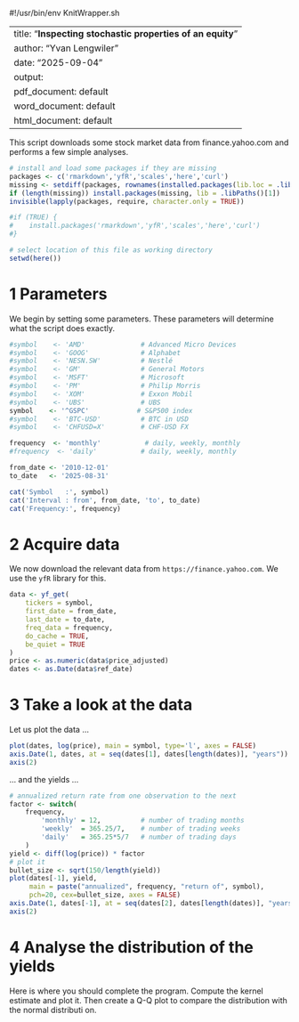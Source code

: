 #!/usr/bin/env KnitWrapper.sh

---
title: "**Inspecting stochastic properties of an equity**"
author: "Yvan Lengwiler"
date: "2025-09-04"
output:
    pdf_document: default
    word_document: default
    html_document: default
---

This script downloads some stock market data from finance.yahoo.com and performs a few simple analyses.

```r
# install and load some packages if they are missing
packages <- c('rmarkdown','yfR','scales','here','curl') 
missing <- setdiff(packages, rownames(installed.packages(lib.loc = .libPaths())))
if (length(missing)) install.packages(missing, lib = .libPaths()[1])
invisible(lapply(packages, require, character.only = TRUE))

#if (TRUE) {
#    install.packages('rmarkdown','yfR','scales','here','curl')
#}

# select location of this file as working directory
setwd(here())
```

# 1 Parameters

We begin by setting some parameters. These parameters will determine what the script does exactly.

```r
#symbol    <- 'AMD'              # Advanced Micro Devices
#symbol    <- 'GOOG'             # Alphabet
#symbol    <- 'NESN.SW'          # Nestlé
#symbol    <- 'GM'               # General Motors
#symbol    <- 'MSFT'             # Microsoft
#symbol    <- 'PM'               # Philip Morris
#symbol    <- 'XOM'              # Exxon Mobil
#symbol    <- 'UBS'              # UBS
symbol    <- '^GSPC'            # S&P500 index
#symbol    <- 'BTC-USD'          # BTC in USD
#symbol    <- 'CHFUSD=X'         # CHF-USD FX

frequency  <- 'monthly'           # daily, weekly, monthly
#frequency  <- 'daily'           # daily, weekly, monthly

from_date <- '2010-12-01'
to_date   <- '2025-08-31'

cat('Symbol   :', symbol)
cat('Interval : from', from_date, 'to', to_date)
cat('Frequency:', frequency)
```

# 2 Acquire data

We now download the relevant data from `https://finance.yahoo.com`. We use the `yfR` library for this.

```r
data <- yf_get(
    tickers = symbol,
    first_date = from_date,
    last_date = to_date,
    freq_data = frequency,
    do_cache = TRUE,
    be_quiet = TRUE
)
price <- as.numeric(data$price_adjusted)
dates <- as.Date(data$ref_date)
```

# 3 Take a look at the data

Let us plot the data ...

```r
plot(dates, log(price), main = symbol, type='l', axes = FALSE)
axis.Date(1, dates, at = seq(dates[1], dates[length(dates)], "years"))
axis(2)
```

... and the yields ...

```r
# annualized return rate from one observation to the next
factor <- switch(
    frequency,
        'monthly' = 12,          # number of trading months
        'weekly'  = 365.25/7,    # number of trading weeks
        'daily'   = 365.25*5/7   # number of trading days
    )
yield <- diff(log(price)) * factor
# plot it
bullet_size <- sqrt(150/length(yield))
plot(dates[-1], yield, 
     main = paste("annualized", frequency, "return of", symbol),
     pch=20, cex=bullet_size, axes = FALSE)
axis.Date(1, dates[-1], at = seq(dates[2], dates[length(dates)], "years"))
axis(2)
```

# 4 Analyse the distribution of the yields

Here is where you should complete the program.
Compute the kernel estimate and plot it.
Then create a Q-Q plot to compare the distribution with the normal distributi
on.

